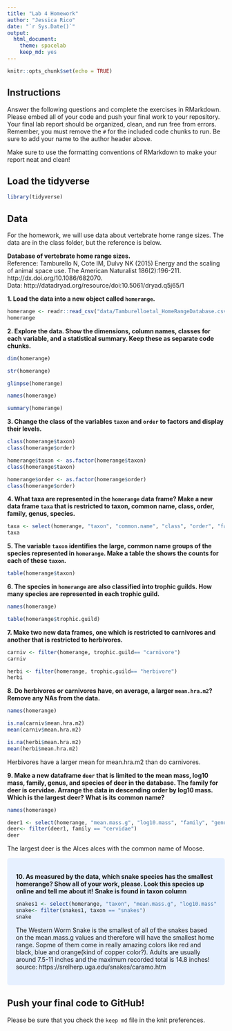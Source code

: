 ```yaml
---
title: "Lab 4 Homework"
author: "Jessica Rico"
date: "`r Sys.Date()`"
output:
  html_document: 
    theme: spacelab
    keep_md: yes
---
```


```r
knitr::opts_chunk$set(echo = TRUE)
```

## Instructions
Answer the following questions and complete the exercises in RMarkdown. Please embed all of your code and push your final work to your repository. Your final lab report should be organized, clean, and run free from errors. Remember, you must remove the `#` for the included code chunks to run. Be sure to add your name to the author header above.  

Make sure to use the formatting conventions of RMarkdown to make your report neat and clean!  

## Load the tidyverse
```r
library(tidyverse)
```

## Data
For the homework, we will use data about vertebrate home range sizes. The data are in the class folder, but the reference is below.  

**Database of vertebrate home range sizes.**  
Reference: Tamburello N, Cote IM, Dulvy NK (2015) Energy and the scaling of animal space use. The American Naturalist 186(2):196-211. http://dx.doi.org/10.1086/682070.  
Data: http://datadryad.org/resource/doi:10.5061/dryad.q5j65/1  

**1. Load the data into a new object called `homerange`.**

```r
homerange <- readr::read_csv("data/Tamburelloetal_HomeRangeDatabase.csv")
homerange
```



**2. Explore the data. Show the dimensions, column names, classes for each variable, and a statistical summary. Keep these as separate code chunks.**  
```r
dim(homerange)
```
```r
str(homerange)
```


```r
glimpse(homerange)
```
```r
names(homerange)
```
```r
summary(homerange)
```



**3. Change the class of the variables `taxon` and `order` to factors and display their levels.**  

```r
class(homerange$taxon)
class(homerange$order)
```
```r
homerange$taxon <- as.factor(homerange$taxon)
class(homerange$taxon)

homerange$order <- as.factor(homerange$order)
class(homerange$order)

```


**4. What taxa are represented in the `homerange` data frame? Make a new data frame `taxa` that is restricted to taxon, common name, class, order, family, genus, species.**  

```r
taxa <- select(homerange, "taxon", "common.name", "class", "order", "family", "genus", "species")
taxa
```


**5. The variable `taxon` identifies the large, common name groups of the species represented in `homerange`. Make a table the shows the counts for each of these `taxon`.**  

```r
table(homerange$taxon)
```


**6. The species in `homerange` are also classified into trophic guilds. How many species are represented in each trophic guild.**  

```r
names(homerange)
```
```r
table(homerange$trophic.guild)
```


**7. Make two new data frames, one which is restricted to carnivores and another that is restricted to herbivores.** 

```r
carniv <- filter(homerange, trophic.guild== "carnivore")
carniv

herbi <- filter(homerange, trophic.guild== "herbivore")
herbi
```


**8. Do herbivores or carnivores have, on average, a larger `mean.hra.m2`? Remove any NAs from the data.**  

```r
names(homerange)
```
```r
is.na(carniv$mean.hra.m2)
mean(carniv$mean.hra.m2)
```
```r
is.na(herbi$mean.hra.m2)
mean(herbi$mean.hra.m2)
```
Herbivores have a larger mean for mean.hra.m2 than do carnivores. 


**9. Make a new dataframe `deer` that is limited to the mean mass, log10 mass, family, genus, and species of deer in the database. The family for deer is cervidae. Arrange the data in descending order by log10 mass. Which is the largest deer? What is its common name?**  


```r
names(homerange)
```

```r
deer1 <- select(homerange, "mean.mass.g", "log10.mass", "family", "genus", "species")
deer<- filter(deer1, family == "cervidae")
deer
```
The largest deer is the Alces alces with the common name of Moose. 

<style>
div.blue { background-color:#e6f0ff; border-radius: 5px; padding: 20px;}
</style>
<div class = "blue">
**10. As measured by the data, which snake species has the smallest homerange? Show all of your work, please. Look this species up online and tell me about it!** **Snake is found in taxon column**   

```r
snakes1 <- select(homerange, "taxon", "mean.mass.g", "log10.mass", "family", "genus", "species")
snake<- filter(snakes1, taxon == "snakes")
snake
```
The Western Worm Snake is the smallest of all of the snakes based on the mean.mass.g values and therefore will have the smallest home range. Sopme of them come in really amazing colors like red and black, blue and orange(kind of copper color?). Adults are usually around 7.5-11 inches and the maximum recorded total is 14.8 inches! source: https://srelherp.uga.edu/snakes/caramo.htm

</div>

## Push your final code to GitHub!
Please be sure that you check the `keep md` file in the knit preferences.   